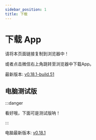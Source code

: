 ```yaml
---
sidebar_position: 1
title: 下载
---
```



# 下载 App

请将本页面链接复制到浏览器中！

或者点击微信右上角跳转至浏览器中下载App。

最新版本: [v0.18.1-build.51](https://app-dist-1307054264.file.myqcloud.com/artifacts/prescore-flutter/51/artifacts/release-build-51.apk)

## 电脑测试版

:::danger

看好哦，下面可是测试版呐！

:::

电脑最新版本: [v0.18.1](https://app-dist-1307054264.cos.ap-beijing.myqcloud.com/without-ci/prescore-flutter-windows/pre-release-v0.18.1.zip)
